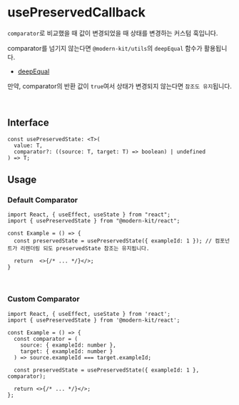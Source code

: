 # usePreservedCallback

`comparator`로 비교했을 때 값이 변경되었을 때 상태를 변경하는 커스텀 훅입니다.

comparator를 넘기지 않는다면 `@modern-kit/utils`의 `deepEqual` 함수가 활용됩니다.
  - [deepEqual](https://modern-agile-team.github.io/modern-kit/docs/utils/common/deepEqual)

만약, comparator의 반환 값이 `true`여서 상태가 변경되지 않는다면 `참조도 유지`됩니다.

<br />

## Interface
```tsx
const usePreservedState: <T>(
  value: T,
  comparator?: ((source: T, target: T) => boolean) | undefined
) => T;
```

## Usage
### Default Comparator
```tsx
import React, { useEffect, useState } from "react";
import { usePreservedState } from "@modern-kit/react";

const Example = () => {
  const preservedState = usePreservedState({ exampleId: 1 }); // 컴포넌트가 리렌더링 되도 preservedState 참조는 유지됩니다.

  return  <>{/* ... */}</>;
}
```

<br />

### Custom Comparator
```tsx
import React, { useEffect, useState } from 'react';
import { usePreservedState } from '@modern-kit/react';

const Example = () => {
  const comparator = (
    source: { exampleId: number },
    target: { exampleId: number }
  ) => source.exampleId === target.exampleId;

  const preservedState = usePreservedState({ exampleId: 1 }, comparator);
  
  return <>{/* ... */}</>;
};

```